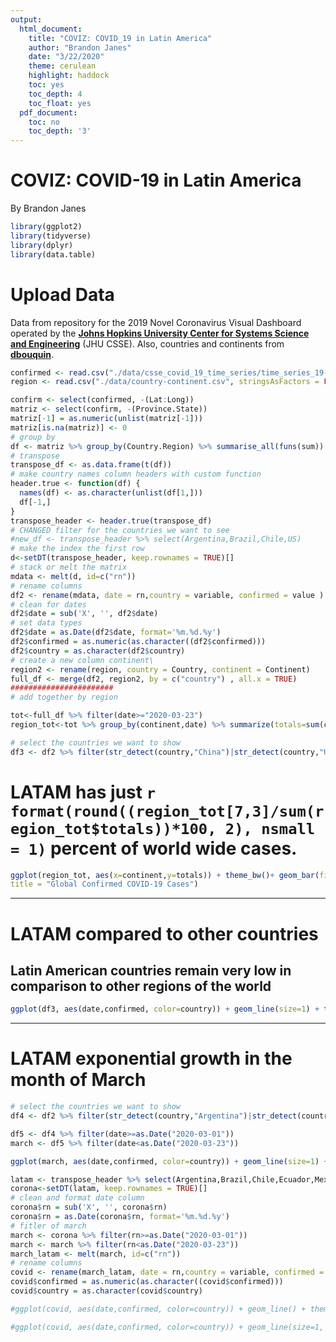 ```yaml
---
output:
  html_document:
    title: "COVIZ: COVID_19 in Latin America"
    author: "Brandon Janes"
    date: "3/22/2020"
    theme: cerulean
    highlight: haddock
    toc: yes
    toc_depth: 4
    toc_float: yes
  pdf_document:
    toc: no
    toc_depth: '3'
---
```

# COVIZ: COVID-19 in Latin America
By Brandon Janes
```r
library(ggplot2)
library(tidyverse)
library(dplyr)
library(data.table)
```
# **Upload Data**
Data from repository for the 2019 Novel Coronavirus Visual Dashboard operated by the [**Johns Hopkins University Center for Systems Science and Engineering**](https://github.com/CSSEGISandData/COVID-19) (JHU CSSE). Also, countries and continents from [**dbouquin**](https://github.com/dbouquin/IS_608/blob/master/NanosatDB_munging/Countries-Continents.csv).
```r
confirmed <- read.csv("./data/csse_covid_19_time_series/time_series_19-covid-Confirmed.csv", stringsAsFactors = FALSE)
region <- read.csv("./data/country-continent.csv", stringsAsFactors = FALSE)
```
```r
confirm <- select(confirmed, -(Lat:Long))
matriz <- select(confirm, -(Province.State))
matriz[-1] = as.numeric(unlist(matriz[-1]))
matriz[is.na(matriz)] <- 0
# group by
df <- matriz %>% group_by(Country.Region) %>% summarise_all(funs(sum))
# transpose
transpose_df <- as.data.frame(t(df))
# make country names column headers with custom function
header.true <- function(df) {
  names(df) <- as.character(unlist(df[1,]))
  df[-1,]
}
transpose_header <- header.true(transpose_df)
# CHANGED filter for the countries we want to see
#new_df <- transpose_header %>% select(Argentina,Brazil,Chile,US)
# make the index the first row
d<-setDT(transpose_header, keep.rownames = TRUE)[]
# stack or melt the matrix
mdata <- melt(d, id=c("rn"))
# rename columns
df2 <- rename(mdata, date = rn,country = variable, confirmed = value )
# clean for dates
df2$date = sub('X', '', df2$date)
# set data types
df2$date = as.Date(df2$date, format='%m.%d.%y')
df2$confirmed = as.numeric(as.character((df2$confirmed)))
df2$country = as.character(df2$country)
# create a new column continent\
region2 <- rename(region, country = Country, continent = Continent)
full_df <- merge(df2, region2, by = c("country") , all.x = TRUE)
#######################
# add together by region
```

```r
tot<-full_df %>% filter(date>="2020-03-23")
region_tot<-tot %>% group_by(continent,date) %>% summarize(totals=sum(confirmed))
```

```r
# select the countries we want to show
df3 <- df2 %>% filter(str_detect(country,"China")|str_detect(country,"US")|str_detect(country,"Argentina")|str_detect(country,"Brazil")|str_detect(country,"Chile")|str_detect(country,"Chile")|str_detect(country,"Italy")|str_detect(country,"Mexico")|str_detect(country,"Peru")|str_detect(country,"Colombia"))
```

# LATAM has just `r format(round((region_tot[7,3]/sum(region_tot$totals))*100, 2), nsmall = 1)` percent of world wide cases.

```r
ggplot(region_tot, aes(x=continent,y=totals)) + theme_bw()+ geom_bar(fill=rgb(0.1,0.4,0.5,0.7),stat="identity")+scale_y_continuous(labels =scales::comma_format())+labs(y = "confirmed cases", x = "continent",
title = "Global Confirmed COVID-19 Cases")
```
***

# LATAM compared to other countries 
## Latin American countries remain very low in comparison to other regions of the world
```r
ggplot(df3, aes(date,confirmed, color=country)) + geom_line(size=1) + theme_bw()+ labs(y = "confirmed cases", x = "date", title = "Time Series of Confirmed COVID-19 Cases in the World")
```

***


# LATAM exponential growth in the month of March
```r
# select the countries we want to show
df4 <- df2 %>% filter(str_detect(country,"Argentina")|str_detect(country,"Brazil")|str_detect(country,"Chile")|str_detect(country,"Chile")|str_detect(country,"Mexico")|str_detect(country,"Peru")|str_detect(country,"Colombia")|str_detect(country,"Ecuador")|str_detect(country,"Venezuela")|str_detect(country,"Cuba"))

df5 <- df4 %>% filter(date>=as.Date("2020-03-01"))
march <- df5 %>% filter(date<as.Date("2020-03-23"))
```

```r
ggplot(march, aes(date,confirmed, color=country)) + geom_line(size=1) + theme_bw()+ labs(y = "confirmed cases", x = "date", title = "March Confirmed COVID-19 Cases in LATAM")
```


```r
latam <- transpose_header %>% select(Argentina,Brazil,Chile,Ecuador,Mexico,Colombia)
corona<-setDT(latam, keep.rownames = TRUE)[]
# clean and format date column
corona$rn = sub('X', '', corona$rn)
corona$rn = as.Date(corona$rn, format='%m.%d.%y')
# fitler of march
march <- corona %>% filter(rn>=as.Date("2020-03-01"))
march <- march %>% filter(rn<as.Date("2020-03-23"))
march_latam <- melt(march, id=c("rn"))
# rename columns
covid <- rename(march_latam, date = rn,country = variable, confirmed = value )
covid$confirmed = as.numeric(as.character((covid$confirmed)))
covid$country = as.character(covid$country)
```


```r
#ggplot(covid, aes(date,confirmed, color=country)) + geom_line() + theme_classic()+ labs(y = "confirmed cases", x = "date", title = "March Confirmed COVID-19 Cases in LATAM")

#ggplot(covid, aes(date,confirmed, color=country)) + geom_line(size=1, alpha=0.8) + theme_classic()+ labs(y = "confirmed cases", x = "date", title = "March Confirmed COVID-19 Cases in LATAM")

```

